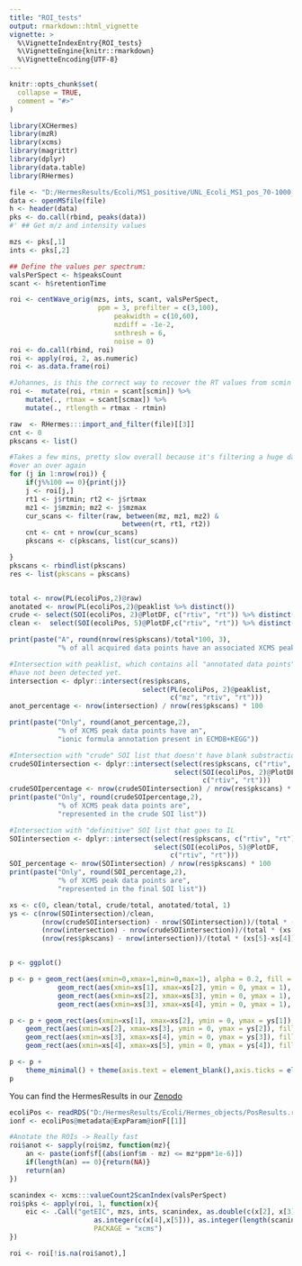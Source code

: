 ```yaml
---
title: "ROI_tests"
output: rmarkdown::html_vignette
vignette: >
  %\VignetteIndexEntry{ROI_tests}
  %\VignetteEngine{knitr::rmarkdown}
  %\VignetteEncoding{UTF-8}
---
```


```r
knitr::opts_chunk$set(
  collapse = TRUE,
  comment = "#>"
)
```

```r
library(XCHermes)
library(mzR)
library(xcms)
library(magrittr)
library(dplyr)
library(data.table)
library(RHermes)
```

```r
file <- "D:/HermesResults/Ecoli/MS1_positive/UNL_Ecoli_MS1_pos_70-1000_01.mzML"
data <- openMSfile(file)
h <- header(data)
pks <- do.call(rbind, peaks(data))
#' ## Get m/z and intensity values

mzs <- pks[,1]
ints <- pks[,2]

## Define the values per spectrum:
valsPerSpect <- h$peaksCount
scant <- h$retentionTime

roi <- centWave_orig(mzs, ints, scant, valsPerSpect,
                      ppm = 3, prefilter = c(3,100),
                          peakwidth = c(10,60),
                          mzdiff = -1e-2,
                          snthresh = 6,
                          noise = 0)
roi <- do.call(rbind, roi)
roi <- apply(roi, 2, as.numeric)
roi <- as.data.frame(roi)

#Johannes, is this the correct way to recover the RT values from scmin and scmax?
roi <-  mutate(roi, rtmin = scant[scmin]) %>%
    mutate(., rtmax = scant[scmax]) %>%
    mutate(., rtlength = rtmax - rtmin)
```



```r
raw  <- RHermes:::import_and_filter(file)[[3]]
cnt <- 0
pkscans <- list()

#Takes a few mins, pretty slow overall because it's filtering a huge dataframe
#over an over again
for (j in 1:nrow(roi)) {
    if(j%%100 == 0){print(j)}
    j <- roi[j,]
    rt1 <- j$rtmin; rt2 <- j$rtmax
    mz1 <- j$mzmin; mz2 <- j$mzmax
    cur_scans <- filter(raw, between(mz, mz1, mz2) &
                            between(rt, rt1, rt2))
    cnt <- cnt + nrow(cur_scans)
    pkscans <- c(pkscans, list(cur_scans))

}
pkscans <- rbindlist(pkscans)
res <- list(pkscans = pkscans)


total <- nrow(PL(ecoliPos,2)@raw)
anotated <- nrow(PL(ecoliPos,2)@peaklist %>% distinct())
crude <- select(SOI(ecoliPos, 2)@PlotDF, c("rtiv", "rt")) %>% distinct() %>% nrow()
clean <-  select(SOI(ecoliPos, 5)@PlotDF,c("rtiv", "rt")) %>% distinct() %>% nrow()

print(paste("A", round(nrow(res$pkscans)/total*100, 3),
            "% of all acquired data points have an associated XCMS peak"))

#Intersection with peaklist, which contains all "annotated data points" but where SOI
#have not been detected yet.
intersection <- dplyr::intersect(res$pkscans,
                                 select(PL(ecoliPos, 2)@peaklist,
                                        c("mz", "rtiv", "rt")))
anot_percentage <- nrow(intersection) / nrow(res$pkscans) * 100

print(paste("Only", round(anot_percentage,2),
            "% of XCMS peak data points have an",
            "ionic formula annotation present in ECMDB+KEGG"))

#Intersection with "crude" SOI list that doesn't have blank substraction, refining, etc.
crudeSOIintersection <- dplyr::intersect(select(res$pkscans, c("rtiv", "rt")),
                                         select(SOI(ecoliPos, 2)@PlotDF,
                                                c("rtiv", "rt")))
crudeSOIpercentage <- nrow(crudeSOIintersection) / nrow(res$pkscans) * 100
print(paste("Only", round(crudeSOIpercentage,2),
            "% of XCMS peak data points are",
            "represented in the crude SOI list"))

#Intersection with "definitive" SOI list that goes to IL
SOIintersection <- dplyr::intersect(select(res$pkscans, c("rtiv", "rt")),
                                    select(SOI(ecoliPos, 5)@PlotDF,
                                        c("rtiv", "rt")))
SOI_percentage <- nrow(SOIintersection) / nrow(res$pkscans) * 100
print(paste("Only", round(SOI_percentage,2),
            "% of XCMS peak data points are",
            "represented in the final SOI list"))

xs <- c(0, clean/total, crude/total, anotated/total, 1)
ys <- c(nrow(SOIintersection)/clean,
        (nrow(crudeSOIintersection) - nrow(SOIintersection))/(total * (xs[3]-xs[2])),
        (nrow(intersection) - nrow(crudeSOIintersection))/(total * (xs[4]-xs[3])),
        (nrow(res$pkscans) - nrow(intersection))/(total * (xs[5]-xs[4])))


p <- ggplot() 

p <- p + geom_rect(aes(xmin=0,xmax=1,min=0,max=1), alpha = 0.2, fill = "grey90") +
            geom_rect(aes(xmin=xs[1], xmax=xs[2], ymin = 0, ymax = 1), fill = "darkred", alpha = 0.5) +
            geom_rect(aes(xmin=xs[2], xmax=xs[3], ymin = 0, ymax = 1), fill = "red", alpha = 0.5) +
            geom_rect(aes(xmin=xs[3], xmax=xs[4], ymin = 0, ymax = 1), fill = "pink", alpha = 0.5)

p <- p + geom_rect(aes(xmin=xs[1], xmax=xs[2], ymin = 0, ymax = ys[1]), fill = "blue", alpha = 0.3) +
    geom_rect(aes(xmin=xs[2], xmax=xs[3], ymin = 0, ymax = ys[2]), fill = "blue", alpha = 0.3) +
    geom_rect(aes(xmin=xs[3], xmax=xs[4], ymin = 0, ymax = ys[3]), fill = "blue", alpha = 0.3) +
    geom_rect(aes(xmin=xs[4], xmax=xs[5], ymin = 0, ymax = ys[4]), fill = "blue", alpha = 0.3)

p <- p +
    theme_minimal() + theme(axis.text = element_blank(),axis.ticks = element_blank(), panel.grid = element_blank())
p
```

You can find the HermesResults in our
[Zenodo](https://zenodo.org/record/4581662) 

```r
ecoliPos <- readRDS("D:/HermesResults/Ecoli/Hermes_objects/PosResults.rds")
ionf <- ecoliPos@metadata@ExpParam@ionF[[1]]

#Anotate the ROIs -> Really fast
roi$anot <- sapply(roi$mz, function(mz){
    an <- paste(ionf$f[(abs(ionf$m - mz) <= mz*ppm*1e-6)])
    if(length(an) == 0){return(NA)}
    return(an)
})

scanindex <- xcms:::valueCount2ScanIndex(valsPerSpect)
roi$pks <- apply(roi, 1, function(x){
    eic <- .Call("getEIC", mzs, ints, scanindex, as.double(c(x[2], x[3])),
                     as.integer(c(x[4],x[5])), as.integer(length(scanindex)),
                     PACKAGE = "xcms") 
})

roi <- roi[!is.na(roi$anot),]
```

